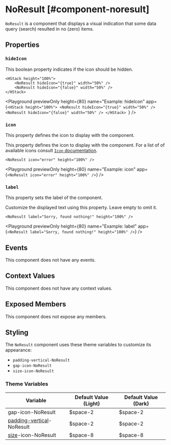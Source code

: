 
# NoResult [#component-noresult]

`NoResult` is a component that displays a visual indication that some data query (search) resulted in no (zero) items.

## Properties

### `hideIcon`

This boolean property indicates if the icon should be hidden.

```ueml copy
<HStack height="100%">
    <NoResult hideIcon="{true}" width="50%" />
    <NoResult hideIcon="{false}" width="50%" />
</HStack>
```

<Playground
  previewOnly
  height={80}
  name="Example: hideIcon"
  app={`<HStack height="100%">
    <NoResult hideIcon="{true}" width="50%" />
    <NoResult hideIcon="{false}" width="50%" />
</HStack>
`}
/>

### `icon`

This property defines the icon to display with the component.

This property defines the icon to display with the component. For a list of of available icons consult [`Icon` documentation](./Icon.mdx).

```ueml copy
<NoResult icon="error" height="100%" />
```

<Playground
  previewOnly
  height={80}
  name="Example: icon"
  app={`<NoResult icon="error" height="100%" />`}
/>

### `label`

This property sets the label of the component.

Customize the displayed text using this property. Leave empty to omit it.

```ueml copy
<NoResult label="Sorry, found nothing!" height="100%" />
```

<Playground
  previewOnly
  height={80}
  name="Example: label"
  app={`<NoResult label="Sorry, found nothing!" height="100%" />`}
/>

## Events

This component does not have any events.

## Context Values

This component does not have any context values.

## Exposed Members

This component does not expose any members.

## Styling

The `NoResult` component uses these theme variables to customize its appearance:

- `padding-vertical-NoResult`
- `gap-icon-NoResult`
- `size-icon-NoResult`

### Theme Variables

| Variable | Default Value (Light) | Default Value (Dark) |
| --- | --- | --- |
| gap-icon-NoResult | $space-2 | $space-2 |
| [padding-vertical](../styles-and-themes/common-units/#size-values)-NoResult | $space-2 | $space-2 |
| [size](../styles-and-themes/common-units/#size-values)-icon-NoResult | $space-8 | $space-8 |

